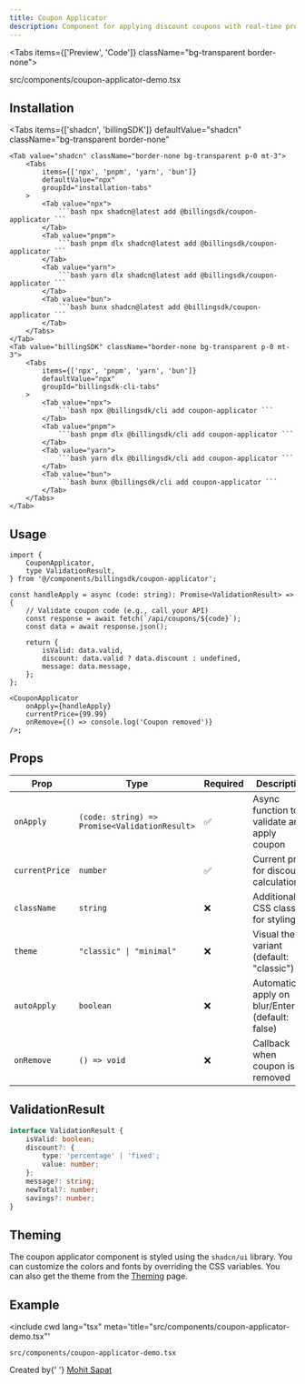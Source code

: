 ```yaml
---
title: Coupon Applicator
description: Component for applying discount coupons with real-time preview of savings and new total.
---
```


<Tabs items={['Preview', 'Code']} className="bg-transparent border-none">
  <Tab value="Preview" className="border-none bg-transparent p-0 mt-3">
    <PreviewComponents registryName="coupon-applicator">
      <CouponApplicatorDemo />
    </PreviewComponents>
  </Tab>

  <Tab value="Code" className="mt-3">
  <include cwd lang="tsx" meta='title="src/components/coupon-applicator-demo.tsx"'>src/components/coupon-applicator-demo.tsx</include>
  </Tab>
</Tabs>

## Installation

<Tabs
	items={['shadcn', 'billingSDK']}
	defaultValue="shadcn"
	className="bg-transparent border-none"
>
	<Tab value="shadcn" className="border-none bg-transparent p-0 mt-3">
		<Tabs
			items={['npx', 'pnpm', 'yarn', 'bun']}
			defaultValue="npx"
			groupId="installation-tabs"
		>
			<Tab value="npx">
				```bash npx shadcn@latest add @billingsdk/coupon-applicator ```
			</Tab>
			<Tab value="pnpm">
				```bash pnpm dlx shadcn@latest add @billingsdk/coupon-applicator ```
			</Tab>
			<Tab value="yarn">
				```bash yarn dlx shadcn@latest add @billingsdk/coupon-applicator ```
			</Tab>
			<Tab value="bun">
				```bash bunx shadcn@latest add @billingsdk/coupon-applicator ```
			</Tab>
		</Tabs>
	</Tab>
	<Tab value="billingSDK" className="border-none bg-transparent p-0 mt-3">
		<Tabs
			items={['npx', 'pnpm', 'yarn', 'bun']}
			defaultValue="npx"
			groupId="billingsdk-cli-tabs"
		>
			<Tab value="npx">
				```bash npx @billingsdk/cli add coupon-applicator ```
			</Tab>
			<Tab value="pnpm">
				```bash pnpm dlx @billingsdk/cli add coupon-applicator ```
			</Tab>
			<Tab value="yarn">
				```bash yarn dlx @billingsdk/cli add coupon-applicator ```
			</Tab>
			<Tab value="bun">
				```bash bunx @billingsdk/cli add coupon-applicator ```
			</Tab>
		</Tabs>
	</Tab>
</Tabs>

## Usage

```tsx
import {
	CouponApplicator,
	type ValidationResult,
} from '@/components/billingsdk/coupon-applicator';
```

```tsx
const handleApply = async (code: string): Promise<ValidationResult> => {
	// Validate coupon code (e.g., call your API)
	const response = await fetch(`/api/coupons/${code}`);
	const data = await response.json();

	return {
		isValid: data.valid,
		discount: data.valid ? data.discount : undefined,
		message: data.message,
	};
};

<CouponApplicator
	onApply={handleApply}
	currentPrice={99.99}
	onRemove={() => console.log('Coupon removed')}
/>;
```

## Props

| Prop           | Type                                          | Required | Description                                        |
| -------------- | --------------------------------------------- | -------- | -------------------------------------------------- |
| `onApply`      | `(code: string) => Promise<ValidationResult>` | ✅       | Async function to validate and apply coupon        |
| `currentPrice` | `number`                                      | ✅       | Current price for discount calculations            |
| `className`    | `string`                                      | ❌       | Additional CSS classes for styling                 |
| `theme`        | `"classic" \| "minimal"`                      | ❌       | Visual theme variant (default: "classic")          |
| `autoApply`    | `boolean`                                     | ❌       | Automatically apply on blur/Enter (default: false) |
| `onRemove`     | `() => void`                                  | ❌       | Callback when coupon is removed                    |

## ValidationResult

```ts
interface ValidationResult {
	isValid: boolean;
	discount?: {
		type: 'percentage' | 'fixed';
		value: number;
	};
	message?: string;
	newTotal?: number;
	savings?: number;
}
```

## Theming

The coupon applicator component is styled using the `shadcn/ui` library. You can customize the colors and fonts by overriding the CSS variables. You can also get the theme from the [Theming](/docs/theming) page.

## Example

<include
	cwd
	lang="tsx"
	meta='title="src/components/coupon-applicator-demo.tsx"'
>
	src/components/coupon-applicator-demo.tsx
</include>

<span className="text-xs text-muted-foreground mt-8 block">
	Created by{' '}
	<a
		href="https://github.com/sapatmohit"
		target="_blank"
		rel="noopener noreferrer"
		className="text-primary hover:underline"
	>
		Mohit Sapat
	</a>
</span>
